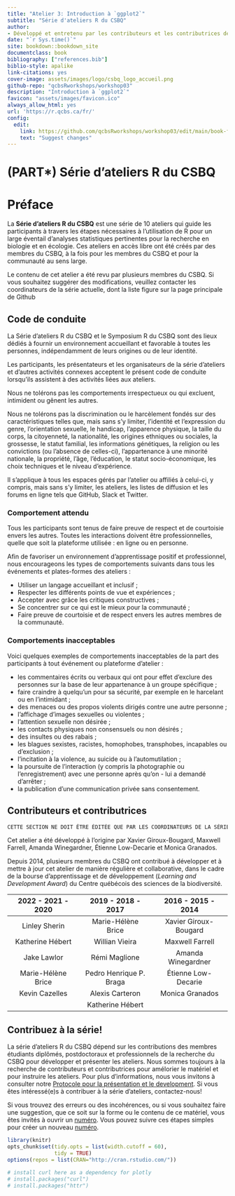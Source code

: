 ```yaml
--- 
title: "Atelier 3: Introduction à `ggplot2`"
subtitle: "Série d'ateliers R du CSBQ"
author:
- Développé et entretenu par les contributeurs et les contributrices de la Série d'ateliers R du CSBQ^[La Série d'ateliers R du CSBQ fait partie du [Centre de la science de la biodiversité du Québec](https://www.qcbs.ca), et est maintenue par les coordonnateurs et les coordonnatrices de la série, et les membres étudiants diplômés, postdoctoraux et professionnels de la recherche. **La liste des contributeurs et des contributrices de cet atelier sont accessibles[ici](https://r.qcbs.ca/fr/workshops/r-workshop-03/)**].
date: "`r Sys.time()`"
site: bookdown::bookdown_site
documentclass: book
bibliography: ["references.bib"]
biblio-style: apalike
link-citations: yes
cover-image: assets/images/logo/csbq_logo_accueil.png
github-repo: "qcbsRworkshops/workshop03"
description: "Introduction à `ggplot2`"
favicon: "assets/images/favicon.ico"
always_allow_html: yes
url: 'https://r.qcbs.ca/fr/'
config:
  edit:
    link: https://github.com/qcbsRworkshops/workshop03/edit/main/book-fr/%s
    text: "Suggest changes"
---
```

# (PART\*) Série d'ateliers R du CSBQ {-}

# Préface {-}

La **Série d'ateliers R du CSBQ** est une série de 10 ateliers qui guide les participants à travers les étapes nécessaires à l'utilisation de R pour un large éventail d'analyses statistiques pertinentes pour la recherche en biologie et en écologie. Ces ateliers en accès libre ont été créés par des membres du CSBQ, à la fois pour les membres du CSBQ et pour la communauté au sens large.

Le contenu de cet atelier a été revu par plusieurs membres du CSBQ. Si vous souhaitez suggérer des modifications, veuillez contacter les coordinateurs de la série actuelle, dont la liste figure sur la page principale de Github

## Code de conduite

La Série d'ateliers R du CSBQ et le Symposium R du CSBQ sont des lieux dédiés à fournir un environnement accueillant et favorable à toutes les personnes, indépendamment de leurs origines ou de leur identité.

Les participants, les présentateurs et les organisateurs de la série d'ateliers et d'autres activités connexes acceptent le présent code de conduite lorsqu'ils assistent à des activités liées aux ateliers.

Nous ne tolérons pas les comportements irrespectueux ou qui excluent, intimident ou gênent les autres.

Nous ne tolérons pas la discrimination ou le harcèlement fondés sur des caractéristiques telles que, mais sans s'y limiter, l'identité et l'expression du genre, l'orientation sexuelle, le handicap, l'apparence physique, la taille du corps, la citoyenneté, la nationalité, les origines ethniques ou sociales, la grossesse, le statut familial, les informations génétiques, la religion ou les convictions (ou l'absence de celles-ci), l'appartenance à une minorité nationale, la propriété, l'âge, l'éducation, le statut socio-économique, les choix techniques et le niveau d'expérience.

Il s'applique à tous les espaces gérés par l'atelier ou affiliés à celui-ci, y compris, mais sans s'y limiter, les ateliers, les listes de diffusion et les forums en ligne tels que GitHub, Slack et Twitter.

### Comportement attendu

Tous les participants sont tenus de faire preuve de respect et de courtoisie envers les autres. Toutes les interactions doivent être professionnelles, quelle que soit la plateforme utilisée : en ligne ou en personne. 

Afin de favoriser un environnement d'apprentissage positif et professionnel, nous encourageons les types de comportements suivants dans tous les événements et plates-formes des ateliers :

- Utiliser un langage accueillant et inclusif ;
- Respecter les différents points de vue et expériences ;
- Accepter avec grâce les critiques constructives ;
- Se concentrer sur ce qui est le mieux pour la communauté ;
- Faire preuve de courtoisie et de respect envers les autres membres de la communauté.

### Comportements inacceptables

Voici quelques exemples de comportements inacceptables de la part des participants à tout événement ou plateforme d'atelier :

- les commentaires écrits ou verbaux qui ont pour effet d'exclure des personnes sur la base de leur appartenance à un groupe spécifique ;
- faire craindre à quelqu'un pour sa sécurité, par exemple en le harcelant ou en l'intimidant ;
- des menaces ou des propos violents dirigés contre une autre personne ;
- l'affichage d'images sexuelles ou violentes ;
- l'attention sexuelle non désirée ;
- les contacts physiques non consensuels ou non désirés ;
- des insultes ou des rabais ;
- les blagues sexistes, racistes, homophobes, transphobes, incapables ou d'exclusion ;
- l'incitation à la violence, au suicide ou à l'automutilation ;
- la poursuite de l'interaction (y compris la photographie ou l'enregistrement) avec une personne après qu'on - lui a demandé d'arrêter ;
- la publication d'une communication privée sans consentement.

## Contributeurs et contributrices

```r
CETTE SECTION NE DOIT ÊTRE ÉDITÉE QUE PAR LES COORDINATEURS DE LA SÉRIE D'ATELIERS R
```

Cet atelier a été développé à l'origine par Xavier Giroux-Bougard, Maxwell Farrell, Amanda Winegardner, Étienne Low-Decarie et Monica Granados. 

Depuis 2014, plusieurs membres du CSBQ ont contribué à développer et à mettre à jour cet atelier de manière régulière et collaborative, dans le cadre de la bourse d'apprentissage et de développement (*Learning and Development Award*) du Centre québécois des sciences de la biodiversité.

|      2022 - 2021 - 2020     |      2019 - 2018 - 2017     |      2016 - 2015 - 2014      |
|:---------------------------:|:---------------------------:|:----------------------------:|
| Linley Sherin  | Marie-Hélène Brice | Xavier Giroux-Bougard |
| Katherine Hébert  | Willian Vieira  | Maxwell Farrell |
| Jake Lawlor  |  Rémi Maglione | Amanda Winegardner |
| Marie-Hélène Brice  | Pedro Henrique P. Braga | Étienne Low-Decarie |
| Kevin Cazelles  | Alexis Carteron | Monica Granados |
|   | Katherine Hébert |  |

## Contribuez à la série!

La série d'ateliers R du CSBQ dépend sur les contributions des membres étudiants diplômés, postdoctoraux et professionnels de la recherche du CSBQ pour développer et présenter les ateliers. Nous sommes toujours à la recherche de contributeurs et contributrices pour amélorier le matériel et pour instruire les ateliers. Pour plus d'informations, nous vous invitons à consulter notre [Protocole pour la présentation et le development](https://r.qcbs.ca/presenter-developer-protocol/). Si vous êtes intéressé(e)s à contribuer à la série d'ateliers, contactez-nous!

Si vous trouvez des erreurs ou des incohérences, ou si vous souhaitez faire une suggestion, que ce soit sur la forme ou le contenu de ce matériel, vous êtes invités à ouvrir un [numéro](https://help.github.com/articles/about-issues/). Vous pouvez suivre ces étapes simples pour créer un nouveau [numéro](https://help.github.com/articles/creating-an-issue/).

```r
library(knitr)
opts_chunk$set(tidy.opts = list(width.cutoff = 60),
               tidy = TRUE)
options(repos = list(CRAN="http://cran.rstudio.com/"))

# install curl here as a dependency for plotly
# install.packages("curl")
# install.packages("httr")
```
